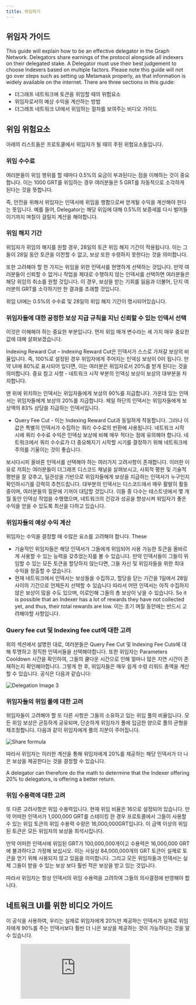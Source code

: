 ```yaml
---
title: 위임하기
---
```


## 위임자 가이드

This guide will explain how to be an effective delegator in the Graph Network. Delegators share earnings of the protocol alongside all indexers on their delegated stake. A Delegator must use their best judgement to choose Indexers based on multiple factors. Please note this guide will not go over steps such as setting up Metamask properly, as that information is widely available on the internet. There are three sections in this guide:

- 더그래프 네트워크에 토큰을 위임할 때의 위험요소
- 위임자로서의 예상 수익을 계산하는 방법
- 더그래프 네트워크 UI에서 위임하는 절차를 보여주는 비디오 가이드

## 위임 위험요소

아래의 리스트들은 프로토콜에서 위임자가 될 때의 주된 위험요소들입니다.

### 위임 수수료

여러분들이 위임 행위를 할 때마다 0.5%의 요금이 부과된다는 점을 이해하는 것이 중요합니다. 이는 1000 GRT를 위임하는 경우 여러분들은 5 GRT를 자동적으로 소각하게 된다는 것을 뜻합니다.

즉, 안전을 위해서 위임자는 인덱서에 위임을 행함으로써 얻게될 수익을 계산해야 한다는 뜻입니다. 예를 들어, Delegator는 해당 위임에 대해 0.5%의 보증세를 다시 벌어들이기까지 며칠이 걸릴지 계산을 해야합니다.

### 위임 해지 기간

위임자가 위임의 해지를 원할 경우, 28일의 토큰 위임 해지 기간이 적용됩니다. 이는 그들이 28일 동안 토큰을 이전할 수 없고, 보상 또한 수령하지 못한다는 것을 의미합니다.

또한 고려해야 할 한 가지는 위임을 위한 인덱서를 현명하게 선택하는 것입니다. 만약 여러분들이 신뢰할 수 없거나 작업을 제대로 수행하지 않는 인덱서를 선택하면 여러분들은 해당 위임의 취소를 원할 것입니다. 이 경우, 보상을 받는 기회를 잃음과 더불어, 단지 여러분의 GRT를 소각하기만 한 결과를 초래할 것입니다.

<div sx={{ mx: 'auto', maxWidth: '400px' }}>위임 UI에는 0.5%의 수수료 및 28일의 위임 해지 기간이 명시되어있습니다.</div>

### 위임자들에 대한 공정한 보상 지급 규칙을 지닌 신뢰할 수 있는 인덱서 선택

이것은 이해해야 하는 중요한 부분입니다. 먼저 위임 매개 변수라는 세 가지 매우 중요한 값에 대해 살펴보겠습니다.

Indexing Reward Cut – Indexing Reward Cut은 인덱서가 스스로 가져갈 보상의 비율입니다. 즉, 100%로 설정된 경우 위임자에게 주어지는 인덱싱 보상이 0이 됩니다. 만약 UI에 80%로 표시되어 있다면, 이는 여러분은 위임자로서 20%를 받게 된다는 것을 의미합니다. 중요 참고 사항 - 네트워크 시작 부분의 인덱싱 보상이 보상의 대부분을 차지합니다.

<div sx={{ mx: 'auto', maxWidth: '700px' }}>
  맨 위에 위치하는 인덱서는 위임자들에게 보상의 90%를 지급합니다. 가운데 있는 인덱서는 위임자들에게 보상의 20%를
  지급합니다. 제일 하단의 인덱서는 위임자들에게 보상액의 83% 상당을 지급하는 인덱서입니다.
</div>

- Query Fee Cut - 이는 Indexing Reward Cut과 동일하게 작동합니다. 그러나 이 값은 특별히 인덱서가 수집하는 쿼리 수수료의 반환에 사용됩니다. 네트워크 시작 시에 쿼리 수수료 수익은 인덱싱 보상에 비해 매우 적다는 점에 유의해야 합니다. 네트워크에서 쿼리 수수료가 더 중요해지기 시작할 시기를 결정하기 위해 네트워크에 주의를 기울이는 것이 좋습니다.

보시다시피 올바른 인덱서를 선택해야 하는 여러가지 고려사항이 존재합니다. 이러한 이유로 저희는 여러분들이 더그래프 디스코드 채널을 살펴보시고, 사회적 평판 및 기술적 평판을 잘 갖추고, 일관성을 기반으로 위임자들에게 보상을 지급하는 인덱서가 누구인지 확인하시기를 강력히 추천드립니다. 대부분의 인덱서는 디스코드에서 매우 활발히 활동중이며, 여러분들의 질문에 기꺼이 대답할 것입니다. 이들 중 다수는 테스트넷에서 몇 개월 동안 인덱싱 작업을 수행했으며, 네트워크의 건강과 성공을 향상시켜 위임자가 좋은 수익을 얻을 수 있도록 최선을 다하고 있습니다.

### 위임자들의 예상 수익 계산

위임자는 수익을 결정할 때 수많은 요소를 고려해야 합니다. These

- 기술적인 위임자들은 해당 인덱서가 그들에게 위임되어 사용 가능한 토큰을 올바르게 사용할 수 있는 능력을 갖추었는지를 볼 수 있습니다. 만약 인덱서들이 그들이 위임할 수 있는 모든 토큰을 할당하지 않는다면, 그들 자신 및 위임자들을 위한 최대 수익을 창출할 수 없습니다.
- 현재 네트워크에서 인덱서는 보상들을 수집하고, 할당을 닫는 기간을 1일에서 28일 사이의 기간으로 언제든지 선택할 수 있습니다 따라서 어떤 인덱서는 아직 수집하지 않은 보상이 많을 수도 있으며, 이로인해 그들의 총 보상이 낮을 수 있습니다. So it is possible that an Indexer has a lot of rewards they have not collected yet, and thus, their total rewards are low. 이는 초기 며칠 동안에는 반드시 고려해야할 사항입니다.

### Query fee cut 및 Indexing fee cut에 대한 고려

위의 섹션에서 설명한 대로, 여러분들은 Query Fee Cut 및 Indexing Fee Cuts에 대해 투명하고 정직한 인덱서들을 선택해야합니다. 또한 위임자는 Parameters Cooldown 시간을 확인하여, 그들의 쿨다운 시간으로 인해 얼마나 많은 지연 시간이 존재하는지 확인해야합니다. 그렇게 한 후, 위임자들은 매우 쉽게 수령 리워드 총액을 계산 할 수 있습니다. 공식은 다음과 같습니다:

![Delegation Image 3](/img/Delegation-Reward-Formula.png)

### 위임자들의 위임 풀에 대한 고려

위임자들이 고려해야 할 또 다른 사항은 그들의 소유하고 있는 위임 풀의 비율입니다. 모든 위임 보상은 균등하게 공유되며, 단순하게 위임자가 풀에 입금한 양으로 풀의 균형을 재조정합니다. 다음과 같이 위임자에게 풀의 지분이 주어집니다.

![Share formula](/img/Share-Forumla.png)

따라서 위임자는 이러한 계산을 통해 위임자에게 20%를 제공하는 해당 인덱서가 더 나은 보상을 제공한다는 것을 결정할 수 있습니다.

A delegator can therefore do the math to determine that the Indexer offering 20% to delegators, is offering a better return.

### 위임 수용력에 대한 고려

또 다른 고려사항은 위임 수용력입니다. 현재 위임 비율은 16으로 설정되어 있습니다. 만약 어떠한 인덱서가 1,000,000 GRT를 스테이킹 한 경우 프로토콜에서 그들이 사용할 수 있는 위임 토큰의 위임 수용력 수량은 16,000,000GRT입니다. 이 금액 이상의 위임된 토큰은 모든 위임자의 보상을 희석시킵니다.

만약 어떠한 인덱서에 위임된 GRT가 100,000,000개이고 수용력은 16,000,000 GRT에 불과하다고 가정해 보십시오. 이는 사실상 84,000,000개의 GRT 토큰이 실제로 토큰을 얻기 위해 사용되지 않고 있음을 의미합니다. 그리고 모든 위임자들과 인덱서는 실제 그들이 받을 수 있는 보상 보다 훨씬 적은 보상을 받고 있는 것입니다.

따라서 위임자는 항상 인덱서의 위임 수용력을 고려하여 그들의 의사결정에 반영해야 합니다.

## 네트워크 UI를 위한 비디오 가이드

이 공식을 사용하여, 우리는 실제로 위임자에게 20%만 제공하는 인덱서가 실제로 위임자에게 90%를 주는 인덱서보다 훨씬 더 나은 보상을 제공하는 것이 가능하다는 것을 알 수 있습니다.

<figure className="video-container">
  <iframe className="video-iframe" src="https://www.youtube.com/embed/2G7S2gdURdc" frameBorder="0" allowFullScreen />
</figure>
